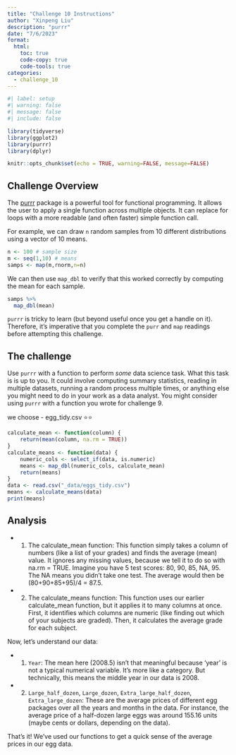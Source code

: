 ```yaml
---
title: "Challenge 10 Instructions"
author: "Xinpeng Liu"
description: "purrr"
date: "7/6/2023"
format:
  html:
    toc: true
    code-copy: true
    code-tools: true
categories:
  - challenge_10
---
```


```r
#| label: setup
#| warning: false
#| message: false
#| include: false

library(tidyverse)
library(ggplot2)
library(purrr)
library(dplyr)

knitr::opts_chunk$set(echo = TRUE, warning=FALSE, message=FALSE)
```

## Challenge Overview

The [purrr](https://purrr.tidyverse.org/) package is a powerful tool for functional programming. It allows the user to apply a single function across multiple objects. It can replace for loops with a more readable (and often faster) simple function call. 

For example, we can draw `n` random samples from 10 different distributions using a vector of 10 means.  

```r
n <- 100 # sample size
m <- seq(1,10) # means 
samps <- map(m,rnorm,n=n) 
```

We can then use `map_dbl` to verify that this worked correctly by computing the mean for each sample.  

```r
samps %>%
  map_dbl(mean)
```

`purrr` is tricky to learn (but beyond useful once you get a handle on it). Therefore, it's imperative that you complete the `purr` and `map` readings before attempting this challenge.  

## The challenge  

Use `purrr` with a function to perform *some* data science task. What this task is is up to you. It could involve computing summary statistics, reading in multiple datasets, running a random process multiple times, or anything else you might need to do in your work as a data analyst. You might consider using `purrr` with a function you wrote for challenge 9.  

we choose   - egg_tidy.csv ⭐⭐


```r
calculate_mean <- function(column) {
    return(mean(column, na.rm = TRUE))
}
calculate_means <- function(data) {
    numeric_cols <- select_if(data, is.numeric)
    means <- map_dbl(numeric_cols, calculate_mean)
    return(means)
}
data <- read.csv("_data/eggs_tidy.csv")
means <- calculate_means(data)
print(means)
```

## Analysis

  - 1. The calculate_mean function: This function simply takes a column of numbers (like a list of your grades) and finds the average (mean) value. It ignores any missing values, because we tell it to do so with na.rm = TRUE. Imagine you have 5 test scores: 80, 90, 85, NA, 95. The NA means you didn't take one test. The average would then be (80+90+85+95)/4 = 87.5.

  - 2. The calculate_means function: This function uses our earlier calculate_mean function, but it applies it to many columns at once. First, it identifies which columns are numeric (like finding out which of your subjects are graded). Then, it calculates the average grade for each subject.

Now, let's understand our data:

  - 1. `Year`: The mean here (2008.5) isn't that meaningful because 'year' is not a typical numerical variable. It's more like a category. But technically, this means the middle year in our data is 2008.

  - 2. `Large_half_dozen`, `Large_dozen`, `Extra_large_half_dozen`, `Extra_large_dozen`: These are the average prices of different egg packages over all the years and months in the data. For instance, the average price of a half-dozen large eggs was around 155.16 units (maybe cents or dollars, depending on the data).

That's it! We've used our functions to get a quick sense of the average prices in our egg data. 



